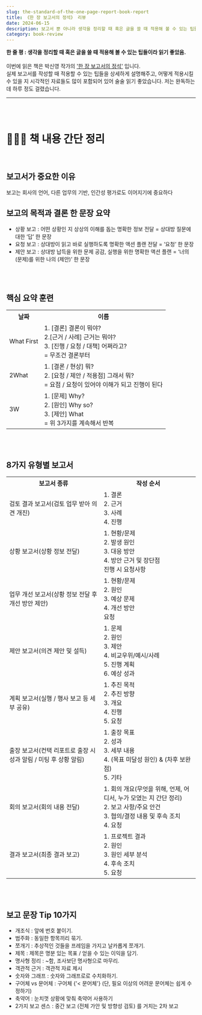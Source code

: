 ```yaml
---
slug: the-standard-of-the-one-page-report-book-report
title: 《한 장 보고서의 정석》 리뷰
date: 2024-06-15
description: 보고서 뿐 아니라 생각을 정리할 때 혹은 글을 쓸 때 적용해 볼 수 있는 팁들이 담긴 책
category: book-review
---
```


<b>한 줄 평 : 생각을 정리할 때 혹은 글을 쓸 때 적용해 볼 수 있는 팁들이라 읽기 좋았음.</b> <br /> <br />
이번에 읽은 책은 박신영 작가의 ['한 장 보고서의 정석'](https://product.kyobobook.co.kr/detail/S000001302294) 입니다. <br />
실제 보고서를 작성할 때 적용할 수 있는 팁들을 상세하게 설명해주고, 어떻게 적용시킬 수 있을 지 시각적인 자료들도 많이 포함되어 있어 술술 읽기 좋았습니다.
저는 완독하는 데 하루 정도 걸렸습니다.
<br />

---

<br /> <br />

# 👩🏻‍💻 책 내용 간단 정리
<br />

## 보고서가 중요한 이유
보고는 회사의 언어, 다른 업무의 기반, 인간성 평가로도 이어지기에 중요하다
<br />

## 보고의 목적과 결론 한 문장 요약
<ul>
    <li>상황 보고 : 어떤 상황인 지 상상의 이해를 돕는 명확한 정보 전달 = 상대방 질문에 대한 ‘답’ 한 문장</li>
    <li>요청 보고 : 상대방이 읽고 바로 실행하도록 명확한 액션 플랜 전달 = ‘요청’ 한 문장</li>
    <li>제안 보고 : 상대방 납득을 위한 문제 공감, 실행을 위한 명확한 액션 플랜 = ‘너의 (문제)를 위한 나의 (제안)’ 한 문장</li>
</ul>
<br /> <br />

## 핵심 요약 훈련
<table>
    <tr>
        <th scope="col">날짜</th>
        <th scope="col">이름</th>
    </tr>
    <tr>
        <td>What First</td>
        <td>1. [결론] 결론이 뭐야? <br /> 2.[근거 / 사례] 근거는 뭐야? <br />  3. [진행 / 요청 / 대책] 어쩌라고? <br /> = 무조건 결론부터</td>
    </tr>
    <tr>
        <td>2What</td>
        <td>1. [결론 / 현상] 뭐? <br /> 2. [요청 / 제안 / 적용점] 그래서 뭐? <br /> = 요점 / 요청이 있어야 이해가 되고 진행이 된다</td>
    </tr>
    <tr>
        <td>3W</td>
        <td>1. [문제] Why? <br /> 2. [원인] Why so? <br /> 3. [제안] What <br /> = 위 3가지를 계속해서 반복</td>
    </tr>
</table>
<br /> <br />

## 8가지 유형별 보고서
<table>
    <tr>
        <th scope="col">보고서 종류</th>
        <th scope="col">작성 순서</th>
    </tr>
    <tr>
        <td>검토 결과 보고서(검토 업무 받아 의견 개진)</td>
        <td>1. 결론 <br /> 2. 근거 <br /> 3. 사례 <br/> 4. 진행</td>
    </tr>
    <tr>
        <td>상황 보고서(상황 정보 전달)</td>
        <td>1. 현황/문제 <br /> 2. 발생 원인 <br /> 3. 대응 방안 <br/> 4. 방안 근거 및 장단점 <br /> 진행 시 요청사항</td>
    </tr>
    <tr>
        <td>업무 개선 보고서(상황 정보 전달 후 개선 방안 제안)</td>
        <td>1. 현황/문제 <br /> 2. 원인 <br /> 3. 예상 문제 <br/> 4. 개선 방안 <br /> 요청 </td>
    </tr>
    <tr>
        <td>제안 보고서(의견 제안 및 설득)</td>
        <td>1. 문제 <br /> 2. 원인 <br /> 3. 제안 <br/> 4. 비교우위/예시/사례<br/>5. 진행 계획<br/>6. 예상 성과</td>
    </tr>
    <tr>
        <td>계획 보고서(실행 / 행사 보고 등 세부 공유)</td>
        <td>1. 추진 목적 <br /> 2. 추진 방향 <br /> 3. 개요 <br/> 4. 진행<br/>5. 요청</td>
    </tr>
    <tr>
        <td>출장 보고서(컨택 리포트로 출장 시 성과 알림 / 미팅 후 상황 알림)</td>
        <td>1. 출장 목표 <br /> 2. 성과 <br /> 3. 세부 내용 <br/> 4. (목표 미달성 원인) & (차후 보완점) <br/>5. 기타</td>
    </tr>
    <tr>
        <td>회의 보고서(회의 내용 전달)</td>
        <td>1. 회의 개요(무엇을 위해, 언제, 어디서, 누가 모였는 지 간단 정리) <br /> 2. 보고 사항/주요 안건 <br /> 3. 협의/결정 내용 및 후속 조치 <br/> 4. 요청</td>
    </tr>
    <tr>
        <td>결과 보고서(최종 결과 보고)</td>
        <td>1. 프로젝트 결과 <br /> 2. 원인 <br /> 3. 원인 세부 분석 <br/> 4. 후속 조치 <br/> 5. 요청</td>
    </tr>
</table>
<br /> <br />

## 보고 문장 Tip 10가지
<ul>
    <li>개조식 : 앞에 번호 붙이기.</li>
    <li>범주화 : 동일한 항목끼리 묶기.</li>
    <li>쪼개기 : 추상적인 것들을 프레임을 가지고 날카롭게 쪼개기.</li>
    <li>제목 : 제목은 명분 있는 목표 / 얻을 수 있는 이익을 담기.</li>
    <li>명사형 정리 : ~함, 조사보단 명사형으로 마무리.</li>
    <li>객관적 근거 : 객관적 자료 제시</li>
    <li>숫자와 그래프 : 숫자와 그래프로로 수치화하기.</li>
    <li>구어체 vs 문어체 : 구어체 {'< 문어체'} (단, 필요 이상의 어려운 문어체는 쉽게 수정하기)</li>
    <li>축약어 : 눈치껏 상황에 맞춰 축약어 사용하기</li>
    <li>2가지 보고 센스 : 중간 보고 (전체 가안 및 방향성 검토) 를 거치는 2차 보고</li>
</ul>
